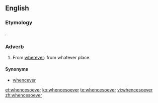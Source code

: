 ==English==

===Etymology===
{{compound|whence|soever|lang=en}}.

===Adverb===
{{en-adv|-}}

# {{context|archaic|lang=en}} From [[wherever]]: from whatever place.

====Synonyms====
* {{sense|from whatever place}} [[whencever]]

[[et:whencesoever]]
[[ko:whencesoever]]
[[te:whencesoever]]
[[vi:whencesoever]]
[[zh:whencesoever]]